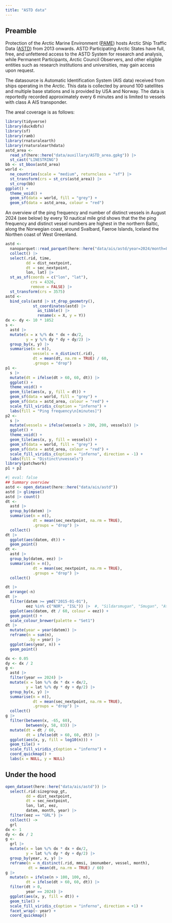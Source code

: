 ```yaml
---
title: "ASTD data"
---
```


## Preamble

Protection of the Arctic Marine Environment ([PAME](https://pame.is/)) hosts Arctic Ship Traffic Data ([ASTD](https://pame.is/ourwork/arctic-shipping/current-shipping-projects/astd/)) from 2013 onwards. ASTD Participating Arctic States have full, free, and unfettered access to the ASTD System for research and analysis, while Permanent Participants, Arctic Council Observers, and other eligible entities such as research institutions and universities, may gain access upon request.

The datasource is Automatic Identification System (AIS data) received from ships operating in the Arctic. This data is collected by around 100 satellites and multiple base stations and is provided by USA and Norway. The data is reportedly recorded approximately every 6 minutes and is limited to vessels with class A AIS transponder.

The areal coverage is as follows:

```r
library(tidyverse)
library(duckdbfs)
library(sf)
library(ramb)
library(rnaturalearth)
library(rnaturalearthdata)
astd_area <- 
  read_sf(here::here("data/auxillary/ASTD_area.gpkg")) |> 
  st_cast("LINESTRING")
bb <- st_bbox(astd_area)
world <- 
  ne_countries(scale = "medium", returnclass = "sf") |> 
  st_transform(crs = st_crs(astd_area)) |> 
  st_crop(bb)
ggplot() +
  theme_void() +
  geom_sf(data = world, fill = "grey") +
  geom_sf(data = astd_area, colour = "red")
```

An overview of the ping frequency and number of distinct vessels in August 2024 (see below) by every 10 nautical mile grid shows that the the ping frequency and distinct vessel numbers are highest in the northern Baltic, along the Norwegian coast, around Svalbard, Faeroe Islands, Iceland the Northen coast of West Greenland.

```r
astd <- 
  nanoparquet::read_parquet(here::here("data/ais/astd/year=2024/month=8/part-0.parquet")) |> 
  collect() |> 
  select(.rid, time, 
         dd = dist_nextpoint,
         dt = sec_nextpoint,
         lon, lat) |> 
  st_as_sf(coords = c("lon", "lat"),
           crs = 4326,
           remove = FALSE) |> 
  st_transform(crs = 3575)
astd <- 
  bind_cols(astd |> st_drop_geometry(),
            st_coordinates(astd) |> 
              as_tibble() |> 
              rename(x = X, y = Y))
dx <- dy <- 10 * 1852
s <-
  astd |> 
  mutate(x = x %/% dx * dx + dx/2,
         y = y %/% dy * dy + dy/2) |> 
  group_by(x, y) |> 
  summarise(n = n(),
            vessels = n_distinct(.rid),
            dt = mean(dt, na.rm = TRUE) / 60,
            .groups = "drop")
p1 <- 
  s |> 
  mutate(dt = ifelse(dt > 60, 60, dt)) |> 
  ggplot() +
  theme_void() +
  geom_tile(aes(x, y, fill = dt)) +
  geom_sf(data = world, fill = "grey") +
  geom_sf(data = astd_area, colour = "red") +
  scale_fill_viridis_c(option = "inferno") +
  labs(fill = "Ping frequency\n[minutes]")
p2 <- 
  s |>
  mutate(vessels = ifelse(vessels > 200, 200, vessels)) |> 
  ggplot() +
  theme_void() +
  geom_tile(aes(x, y, fill = vessels)) +
  geom_sf(data = world, fill = "grey") +
  geom_sf(data = astd_area, colour = "red") +
  scale_fill_viridis_c(option = "inferno", direction = -1) +
  labs(fill = "Distinct\nvessels")
library(patchwork)
p1 + p2
```




```r
#| eval: false
## Summary overview
astd <- open_dataset(here::here("data/ais/astd"))
astd |> glimpse()
astd |> count()
dt <- 
  astd |> 
  group_by(datem) |> 
  summarise(n = n(),
            dt = mean(sec_nextpoint, na.rm = TRUE),
            .groups = "drop") |> 
  collect()
dt |> 
  ggplot(aes(datem, dt)) +
  geom_point()
dt <- 
  astd |> 
  group_by(datem, eez) |> 
  summarise(n = n(),
            dt = mean(sec_nextpoint, na.rm = TRUE),
            .groups = "drop") |> 
  collect()

dt |> 
  arrange(-n)
dt |> 
  filter(datem >= ymd("2015-01-01"),
         eez %in% c("NOR", "ISL")) |>  #, "Sildarsmugan", "Smugan", "Atlantic")) |> 
  ggplot(aes(datem, dt / 60, colour = eez)) +
  geom_point() +
  scale_colour_brewer(palette = "Set1")
dt |> 
  mutate(year = year(datem)) |> 
  reframe(n = sum(n),
          .by = year) |> 
  ggplot(aes(year, n)) +
  geom_point()

dx <- 0.05
dy <- dx / 2
g <- 
  astd |> 
  filter(year == 2024) |> 
  mutate(x = lon %/% dx * dx + dx/2,
         y = lat %/% dy * dy + dy/2) |> 
  group_by(x, y) |> 
  summarise(n = n(),
            dt = mean(sec_nextpoint, na.rm = TRUE),
            .groups = "drop") |> 
  collect()
g |> 
  filter(between(x, -65, 60),
         between(y, 58, 83)) |> 
  mutate(dt = dt / 60,
         dt = ifelse(dt > 60, 60, dt)) |> 
  ggplot(aes(x, y, fill = log10(n))) +
  geom_tile() +
  scale_fill_viridis_c(option = "inferno") +
  coord_quickmap() +
  labs(x = NULL, y = NULL)
```

## Under the hood

```r
open_dataset(here::here("data/ais/astd")) |> 
  select(.rid:sizegroup_gt, 
         dd = dist_nextpoint,
         dt = sec_nextpoint,
         lon, lat, eez,
         datem, month, year) |> 
  filter(eez == "GRL") |> 
  collect() ->
  grl
dx <- 1
dy <- dx / 2
g <- 
  grl |> 
  mutate(x = lon %/% dx * dx + dx/2,
         y = lat %/% dy * dy + dy/2) |> 
  group_by(year, x, y) |> 
  reframe(n = n_distinct(.rid, mmsi, imonumber, vessel, month),
          dt = mean(dt, na.rm = TRUE) / 60)
g |> 
  mutate(n = ifelse(n > 100, 100, n),
         dt = ifelse(dt > 60, 60, dt)) |> 
  filter(dt > 0,
         year == 2024) |> 
  ggplot(aes(x, y, fill = dt)) +
  geom_tile() +
  scale_fill_viridis_c(option = "inferno", direction = +1) +
  facet_wrap(~ year) +
  coord_quickmap()
```


